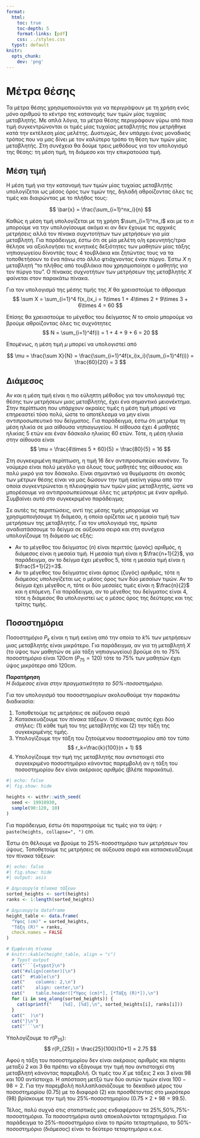 ```yaml
---
format:
  html:
    toc: true
    toc-depth: 5
    format-links: [pdf]
    css: ../styles.css
  typst: default
knitr:
  opts_chunk:
    dev: 'png'
---
```


```{=typst}
#set text(font: "Noto Serif", lang: "el") // ensures bold + Greek shaping
    #let tbox(title, body) = rect(fill: luma(240), stroke: 1pt + gray, radius: 6pt, inset: 10pt)[
    #text(weight: "bold")[#title]
    #v(5pt)
    #body
  ]

#set list(indent: 18pt)
#set enum(indent: 18pt)
```

# Μέτρα θέσης

Τα μέτρα θέσης χρησιμοποιούνται για να περιγράψουν με τη χρήση ενός μόνο αριθμού
το κέντρο της κατανομής των τιμών μίας τυχαίας μεταβλητής. Με απλά λόγια, τα
μέτρα θέσης περιγράφουν γύρω από ποια τιμή συγκεντρώνονται οι τιμές μίας τυχαίας
μεταβλητής που μετρήθηκε κατά την εκτέλεση μίας μελέτης. Δυστυχώς, δεν υπάρχει
ένας μοναδικός τρόπος που να μας δίνει με τον καλύτερο τρόπο τη θέση των τιμών
μίας μεταβλητής. Στη συνέχεια θα δούμε τρεις μεθόδους για τον υπολογισμό της
θέσης: τη μέση τιμή, τη διάμεσο και την επικρατούσα τιμή.

## Μέση τιμή

Η μέση τιμή για την κατανομή των τιμών μίας τυχαίας μεταβλητής υπολογίζεται ως
μέσος όρος των τιμών της, δηλαδή αθροίζοντας όλες τις τιμές και διαιρώντας με το
πλήθος τους:

$$
\bar{x} = \frac{\sum_{i=1}^nx_i}{n}
$$

Καθώς η μέση τιμή υπολογίζεται με τη χρήση $\sum_{i=1}^nx_i$ και με το $n$ μπορούμε να
την υπολογίσουμε ακόμα κι αν δεν έχουμε τις αρχικές μετρήσεις αλλά τον πίνακα
συχντοτήτων των μετρήσεων για μία μεταβλητή. Για παράδειγμα, έστω ότι σε μία
μελέτη ο/η ερευνητής/τρια θέλησε να αξιολογήσει τις κινητικές δεξιότητες των
μαθητών μίας τάξης νηπιαγωγείου δίνοντάς τους 4 τουβλάκια και ζητώντας τους να
τα τοποθετήσουν το ένα πάνω στο άλλο φτιάχνοντας έναν πύργο. Έστω $X$ η
μεταβλητή "το πλήθος από τουβλάκια που χρησιμοποίησε ο μαθητής για τον πύργο
του". Ο πίνακας συχνοτήτων των μετρήσεων της μεταβλητής $X$ φαίνεται στον
παρακάτω πίνακα.


```{=typst}
#align(center)[
  #table(
    columns: 2,
    align: center,
    table.header([*x*], [*f*]),
    [1], [1],
    [2], [4],
    [3], [9],
    [4], [6]
  )
]
```

Για τον υπολογισμό της μέσης τιμής της $X$ θα χρειαστούμε το άθροισμα 
$$
\sum X = \sum_{i=1}^4 f(x_i)x_i = 1\times 1 + 4\times 2 + 9\times 3 + 6\times 4 = 60
$$

Επίσης θα χρειαστούμε το μέγεθος του δείγματος $N$ το οποίο μπορούμε να βρούμε αθροίζοντας όλες τις συχνότητες
$$
N = \sum_{i=1}^4f(i) = 1 + 4 + 9 + 6 = 20
$$

Επομένως, η μέση τιμή $\mu$ μπορεί να υπολογιστεί από

$$
\mu = \frac{\sum X}{N} = \frac{\sum_{i=1}^4f(x_i)x_i}{\sum_{i=1}^4f(i)} = \frac{60}{20} = 3
$$

## Διάμεσος

Αν και η μέση τιμή είναι η πιο εύληπτη μέθοδος για τον υπολογισμό της θέσης των
μετρήσεων μιας μεταβλητής, έχει ένα σημαντικό μειονέκτημα. Στην περίπτωση που
υπάρχουν ακραίες τιμές η μέση τιμή μπορεί να επηρεαστεί τόσο πολύ, ώστε το
αποτέλεσμα να μην είναι αντιπροσωπευτικό του δείγματος. Για παράδειγμα, έστω ότι
μετράμε τη μέση ηλικία σε μια αίθουσα νηπιαγωγείου. Η αίθουσα έχει 4 μαθητές ηλικίας 5
ετών και έναν δάσκαλο ηλικίας 60 ετών. Τότε, η μέση ηλικία στην αίθουσα είναι 
$$
\mu = \frac{4\times 5 + 60}{5} = \frac{80}{5} = 16
$$

Στη συγκεκριμένη περίπτωση, η τιμή 16 δεν αντιπροσωπεύει κανέναν. Το νούμερο
είναι πολύ μεγάλο για όλους τους μαθητές της αίθουσας και πολύ μικρό για τον
δάσκαλο. Είναι σημαντικό να θυμόμαστε ότι σκοπός των μέτρων θέσης είναι να μας
δώσουν την τιμή εκείνη γύρω από την οποία συγκεντρώνεται η πλειοψηφία των τιμών
μίας μεταβλητής, ώστε να μπορέσουμε να αντιπροσωπεύσουμε όλες τις μετρήσεις με
έναν αριθμό. Συμβαίνει αυτό στο συγκεκριμένο παράδειγμα;

Σε αυτές τις περιπτώσεις, αντί της μέσης τιμής μπορούμε να χρησιμοποιήσουμε τη
διάμεσο, η οποία ορίζεται ως η μεσαία τιμή των μετρήσεων της μεταβλητής. Για τον
υπολογισμό της, πρώτα αναδιατάσσουμε το δείγμα σε αύξουσα σειρά και στη συνέχεια
υπολογίζουμε τη διάμεσο ως εξής:

* Αν το μέγεθος του δείγματος ($n$) είναι περιττός (μονός) αριθμός, η διάμεσος
  είναι η μεσαία τιμή. Η μεσαία τιμή είναι η $\frac{n+1}{2}$, για παράδειγμα,
  αν το δείγμα έχει μέγεθος 5, τότε η μεσαία τιμή είναι η $\frac{5+1}{2}=3$.
* Αν το μέγεθος του δείγματος είναι άρτιος (ζυγός) αριθμός, τότε η διάμεσος
  υπολογίζεται ως ο μέσος όρος των δύο μεσαίων τιμών. Αν το δείγμα έχει μέγεθος
  $n$, τότε οι δύο μεσαίες τιμές είναι η $\frac{n}{2}$ και η επόμενη. Για
  παράδειγμα, αν το μέγεθος του δείγματος είναι 4, τότε η διάμεσος θα
  υπολογιστεί ως ο μέσος όρος της δεύτερης και της τρίτης τιμής.

## Ποσοστημόρια

Ποσοστημόριο $P_k$ είναι η τιμή εκείνη από την οποία το $k\%$ των μετρήσεων μιας
μεταβλητής είναι μικρότερο. Για παράδειγμα, αν για τη μεταβλητή $X$ (το ύψος των
μαθητών σε μία τάξη νηπιαγωγείου) βρούμε ότι το 75% ποσοστημόριο είναι 120cm
($P_{75}=120$) τότε το 75% των μαθητών έχει ύψος μικρότερο από 120cm.

**Παρατήρηση**  
_Η διάμεσος είναι στην πραγματικότητα το 50%-ποσοστημόριο._

Για τον υπολογισμό του ποσοστημορίων ακολουθούμε την παρακάτω διαδικασία:

1. Τοποθετούμε τις μετρήσεις σε αύξουσα σειρά
2. Κατασκευάζουμε τον _πίνακα τάξεων_. Ο πίνακας αυτός έχει δύο στήλες: (1) κάθε
   τιμή του της μεταβλητής και (2) την τάξη της συγκεκριμένης τιμής.
3. Υπολογίζουμε την τάξη του ζητούμενου ποσοστημορίου από τον τύπο
$$
r_k=\frac{k}{100}(n + 1)
$$
4. Υπολογίζουμε την τιμή της μεταβλητής που αντιστοιχεί στο συγκεκριμένο
   ποσοστημόριο κάνοντας παρεμβολή αν η τάξη του ποσοστημορίου δεν είναι
   ακέραιος αριθμός (βλέπε παρακάτω).
   

```r
#| echo: false
#| fig.show: hide

heights <- withr::with_seed(
  seed <- 19910930,
  sample(90:120, 10)
)
```

Για παράδειγμα, έστω ότι παρατηρούμε τις τιμές για τα ύψη: `r paste(heights, collapse=", ")` cm.

Έστω ότι θέλουμε να βρούμε το 25%-ποσοστημόριο των μετρήσεων του ύψους.
Τοποθετούμε τις μετρήσεις σε αύξουσα σειρά και κατασκευάζουμε τον πίνακα τάξεων:


```r
#| echo: false
#| fig.show: hide
#| output: asis

# Δημιουργία πίνακα τάξεων
sorted_heights <- sort(heights)
ranks <- 1:length(sorted_heights)

# Δημιουργία dataframe
height_table <- data.frame(
  "Ύψος (cm)" = sorted_heights,
  "Τάξη (R)" = ranks,
  check.names = FALSE
)

# Εμφάνιση πίνακα
# knitr::kable(height_table, align = "c")
  # Typst output
  cat("```{=typst}\n")
  cat("#align(center)[\n")
  cat("  #table(\n")
  cat("    columns: 2,\n")
  cat("    align: center,\n")
  cat("    table.header([*Ύψος (cm)*], [*Τάξη (R)*]),\n")
  for (i in seq_along(sorted_heights)) {
    cat(sprintf("    [%d], [%d],\n", sorted_heights[i], ranks[i]))
  }
  cat("  )\n")
  cat("]\n")
  cat("```\n")
```

Υπολογίζουμε το $r(P_{25})$:
$$
r(P_{25}) = \frac{25}{100}(10+1) = 2.75
$$

Αφού η τάξη του ποσοστημορίου δεν είναι ακέραιος αριθμός και πέφτει μεταξύ 2 και
3 θα πρέπει να εξάγουμε την τιμή που αντιστοιχεί στη μεταβλητή κάνοντας
παρεμβολή. Οι τιμές του $X$ με τάξεις 2 και 3 είναι 98 και 100 αντίστοιχα. Η
απόσταση μετξύ των δύο αυτών τιμών είναι $100 - 98 = 2$. Για την παρεμβολή
πολλαπλασιάζουμε το δεκαδικό μέρος του ποσοστημορίου (0.75) με το διαφορά (2)
και προσθέτοντας στο μικρότερο (98) βρίσκουμε την τιμή του 25%-ποσοστημορίου
($0.75\times 2 + 98 = 99.5$).

Τέλος, πολύ συχνά στις στατιστικές μας ενδιαφέρουν τα 25%,50%,75%-ποσοστημόρια. Τα
ποσοστημόρια αυτά αποκαλούνται τεταρτημόρια. Για παράδειγμα το 25%-ποσοστημόριο
είναι το πρώτο τεταρτημόριο, το 50%-ποσοστημόριο (διάμεσος) είναι το δεύτερο
τεταρτημόριο κ.ο.κ.
